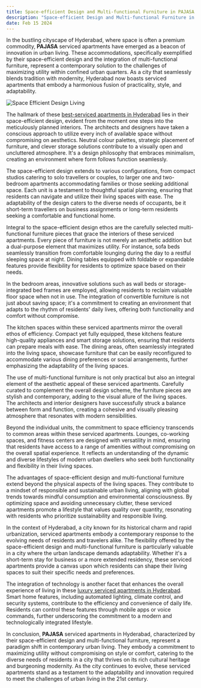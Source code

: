 ```yaml
---
title: Space-efficient Design and Multi-functional Furniture in PAJASA serviced apartments
description: "Space-efficient Design and Multi-functional Furniture in PAJASA serviced apartments"
date: Feb 15 2024
---
```


In the bustling cityscape of Hyderabad, where space is often a premium commodity, **PAJASA** serviced apartments have emerged as a beacon of innovation in urban living. These accommodations, specifically exemplified by their space-efficient design and the integration of multi-functional furniture, represent a contemporary solution to the challenges of maximizing utility within confined urban quarters. As a city that seamlessly blends tradition with modernity, Hyderabad now boasts serviced apartments that embody a harmonious fusion of practicality, style, and adaptability.

![Space Efficient Design Living](/images/space-efficient-design-1.png)

The hallmark of these [best-serviced apartments in Hyderabad](https://www.pajasaapartments.com/in/hyderabad/hitec-city/) lies in their space-efficient design, evident from the moment one steps into the meticulously planned interiors. The architects and designers have taken a conscious approach to utilize every inch of available space without compromising on aesthetics. Neutral colour palettes, strategic placement of furniture, and clever storage solutions contribute to a visually open and uncluttered atmosphere. It's a design philosophy that embraces minimalism, creating an environment where form follows function seamlessly.

The space-efficient design extends to various configurations, from compact studios catering to solo travellers or couples, to larger one and two-bedroom apartments accommodating families or those seeking additional space. Each unit is a testament to thoughtful spatial planning, ensuring that residents can navigate and utilize their living spaces with ease. The adaptability of the design caters to the diverse needs of occupants, be it short-term travellers on business assignments or long-term residents seeking a comfortable and functional home.

Integral to the space-efficient design ethos are the carefully selected multi-functional furniture pieces that grace the interiors of these serviced apartments. Every piece of furniture is not merely an aesthetic addition but a dual-purpose element that maximizes utility. For instance, sofa beds seamlessly transition from comfortable lounging during the day to a restful sleeping space at night. Dining tables equipped with foldable or expandable features provide flexibility for residents to optimize space based on their needs.

In the bedroom areas, innovative solutions such as wall beds or storage-integrated bed frames are employed, allowing residents to reclaim valuable floor space when not in use. The integration of convertible furniture is not just about saving space; it's a commitment to creating an environment that adapts to the rhythm of residents' daily lives, offering both functionality and comfort without compromise.

The kitchen spaces within these serviced apartments mirror the overall ethos of efficiency. Compact yet fully equipped, these kitchens feature high-quality appliances and smart storage solutions, ensuring that residents can prepare meals with ease. The dining areas, often seamlessly integrated into the living space, showcase furniture that can be easily reconfigured to accommodate various dining preferences or social arrangements, further emphasizing the adaptability of the living spaces.

The use of multi-functional furniture is not only practical but also an integral element of the aesthetic appeal of these serviced apartments. Carefully curated to complement the overall design scheme, the furniture pieces are stylish and contemporary, adding to the visual allure of the living spaces. The architects and interior designers have successfully struck a balance between form and function, creating a cohesive and visually pleasing atmosphere that resonates with modern sensibilities.

Beyond the individual units, the commitment to space efficiency transcends to common areas within these serviced apartments. Lounges, co-working spaces, and fitness centers are designed with versatility in mind, ensuring that residents have access to a range of amenities without compromising on the overall spatial experience. It reflects an understanding of the dynamic and diverse lifestyles of modern urban dwellers who seek both functionality and flexibility in their living spaces.

The advantages of space-efficient design and multi-functional furniture extend beyond the physical aspects of the living spaces. They contribute to a mindset of responsible and sustainable urban living, aligning with global trends towards mindful consumption and environmental consciousness. By optimizing space and avoiding unnecessary clutter, these serviced apartments promote a lifestyle that values quality over quantity, resonating with residents who prioritize sustainability and responsible living.

In the context of Hyderabad, a city known for its historical charm and rapid urbanization, serviced apartments embody a contemporary response to the evolving needs of residents and travelers alike. The flexibility offered by the space-efficient design and multi-functional furniture is particularly valuable in a city where the urban landscape demands adaptability. Whether it's a short-term stay for business or a more extended residency, these serviced apartments provide a canvas upon which residents can shape their living spaces to suit their specific needs and preferences.

The integration of technology is another facet that enhances the overall experience of living in these [luxury serviced apartments in Hyderabad](https://www.pajasaapartments.com/in/hyderabad/hitec-city/). Smart home features, including automated lighting, climate control, and security systems, contribute to the efficiency and convenience of daily life. Residents can control these features through mobile apps or voice commands, further underscoring the commitment to a modern and technologically integrated lifestyle.

In conclusion, **PAJASA** serviced apartments in Hyderabad, characterized by their space-efficient design and multi-functional furniture, represent a paradigm shift in contemporary urban living. They embody a commitment to maximizing utility without compromising on style or comfort, catering to the diverse needs of residents in a city that thrives on its rich cultural heritage and burgeoning modernity. As the city continues to evolve, these serviced apartments stand as a testament to the adaptability and innovation required to meet the challenges of urban living in the 21st century.
